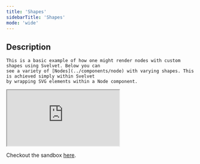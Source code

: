 ```yaml
---
title: 'Shapes'
sidebarTitle: 'Shapes'
mode: 'wide'
---
```


## Description

    This is a basic example of how one might render nodes with custom shapes using Svelvet. Below you can
    see a variety of [Nodes](../components/node) with varying shapes. This is achieved simply within Svelvet
    by wrapping SVG elements within a Node component.

<iframe
	src="https://stackblitz.com/edit/shapes-sandbox?embed=1&file=src%2FApp.svelte&hideExplorer=1&hideNavigation=1&theme=dark&view=preview"
	style={{ width: '100%', height: '500px', border: '0', borderRadius: '15px' }}
></iframe>

Checkout the sandbox [here](https://stackblitz.com/edit/shapes-sandbox?file=src%2FApp.svelte).
